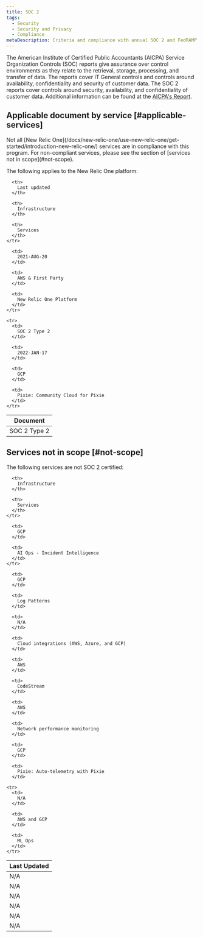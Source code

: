 ```yaml
---
title: SOC 2  
tags:
  - Security
  - Security and Privacy
  - Compliance
metaDescription: Criteria and compliance with annual SOC 2 and FedRAMP audits by New Relic services.
---
```


The American Institute of Certified Public Accountants (AICPA) Service Organization Controls (SOC) reports give assurance over control environments as they relate to the retrieval, storage, processing, and transfer of data. The reports cover IT General controls and controls around availability, confidentiality and security of customer data. The SOC 2 reports cover controls around security, availability, and confidentiality of customer data. Additional information can be found at the [AICPA's Report](https://www.aicpa.org/interestareas/frc/assuranceadvisoryservices/aicpasoc2report.html).

## Applicable document by service [#applicable-services]

<Callout variant="caution">
Not all [New Relic One](/docs/new-relic-one/use-new-relic-one/get-started/introduction-new-relic-one/) services are in compliance with this program. For non-compliant services, please see the section of [services not in scope](#not-scope). 
</Callout>

The following applies to the New Relic One platform:

<table>
  <thead>
    <tr>
      <th style={{ width: "200px" }}>
        Document
      </th>

      <th>
        Last updated
      </th>
      
      <th>
        Infrastructure
      </th>
      
      <th>
        Services
      </th>
    </tr>
  </thead>

  <tbody>
     <tr>
      <td>
        SOC 2 Type 2
      </td>

      <td>
        2021-AUG-20
      </td>
      
      <td>
        AWS & First Party
      </td> 
      
      <td>
        New Relic One Platform
      </td>
    </tr>

    <tr>
      <td>
        SOC 2 Type 2
      </td>

      <td>
        2022-JAN-17
      </td>
      
      <td>
        GCP
      </td> 
      
      <td>
        Pixie: Community Cloud for Pixie
      </td>
    </tr>
  </tbody>
</table>
        
## Services not in scope [#not-scope]

The following services are not SOC 2 certified:

<table>
  <thead>
    <tr>
      <th style={{ width: "200px" }}>
        Last Updated
      </th>
      
      <th>
        Infrastructure
      </th>
      
      <th>
        Services
      </th>
    </tr>
  </thead>

  <tbody>
    <tr>
      <td>
        N/A
      </td>

      <td>
        GCP
      </td>
      
      <td>
        AI Ops - Incident Intelligence
      </td> 
    </tr>

   <tr>
      <td>
        N/A
      </td>

      <td>
        GCP
      </td>
      
      <td>
        Log Patterns
      </td> 
   </tr>
    
   <tr>
      <td>
        N/A
      </td>

      <td>
        N/A
      </td>
      
      <td>
        Cloud integrations (AWS, Azure, and GCP)
      </td> 
   </tr>

   <tr>
      <td>
        N/A
      </td>

      <td>
        AWS
      </td>
      
      <td>
        CodeStream
      </td> 
   </tr>

   <tr>
      <td>
        N/A
      </td>

      <td>
        AWS
      </td>
      
      <td>
        Network performance monitoring 
      </td> 
   </tr>
    
   <tr>
      <td>
        N/A
      </td>

      <td>
        GCP
      </td>
      
      <td>
        Pixie: Auto-telemetry with Pixie
      </td> 
   </tr>

    <tr>
      <td>
        N/A
      </td>

      <td>
        AWS and GCP
      </td>

      <td>
        ML Ops
      </td> 
    </tr>
    
  </tbody>
</table>
    
